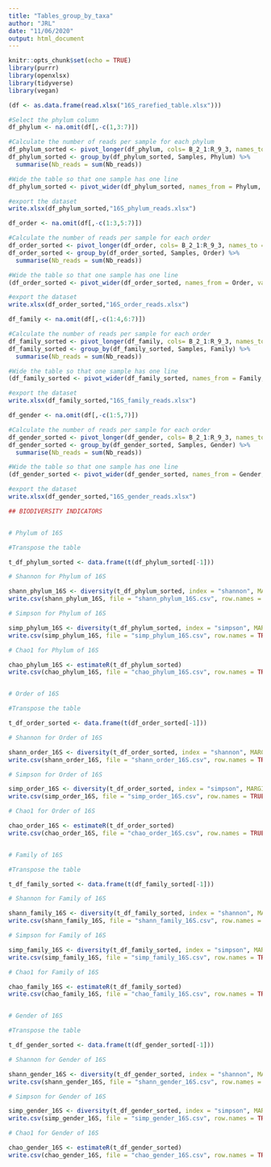 ---
title: "Tables_group_by_taxa"
author: "JRL"
date: "11/06/2020"
output: html_document
---

```{r setup, include=FALSE}
knitr::opts_chunk$set(echo = TRUE)
library(purrr)
library(openxlsx)
library(tidyverse)
library(vegan)
```


```{r tidy_data}

(df <- as.data.frame(read.xlsx("16S_rarefied_table.xlsx")))

```


```{r phylum}

#Select the phylum column
df_phylum <- na.omit(df[,-c(1,3:7)])

#Calculate the number of reads per sample for each phylum
df_phylum_sorted <- pivot_longer(df_phylum, cols= B_2_1:R_9_3, names_to = "Samples", values_to = "Nb_reads") 
df_phylum_sorted <- group_by(df_phylum_sorted, Samples, Phylum) %>% 
  summarise(Nb_reads = sum(Nb_reads))

#Wide the table so that one sample has one line
df_phylum_sorted <- pivot_wider(df_phylum_sorted, names_from = Phylum, values_from = Nb_reads)

#export the dataset
write.xlsx(df_phylum_sorted,"16S_phylum_reads.xlsx")
```


```{r order}
df_order <- na.omit(df[,-c(1:3,5:7)])

#Calculate the number of reads per sample for each order
df_order_sorted <- pivot_longer(df_order, cols= B_2_1:R_9_3, names_to = "Samples", values_to = "Nb_reads") 
df_order_sorted <- group_by(df_order_sorted, Samples, Order) %>% 
  summarise(Nb_reads = sum(Nb_reads))

#Wide the table so that one sample has one line
(df_order_sorted <- pivot_wider(df_order_sorted, names_from = Order, values_from = Nb_reads))

#export the dataset
write.xlsx(df_order_sorted,"16S_order_reads.xlsx")

```

```{r family}
df_family <- na.omit(df[,-c(1:4,6:7)])

#Calculate the number of reads per sample for each order
df_family_sorted <- pivot_longer(df_family, cols= B_2_1:R_9_3, names_to = "Samples", values_to = "Nb_reads") 
df_family_sorted <- group_by(df_family_sorted, Samples, Family) %>% 
  summarise(Nb_reads = sum(Nb_reads))

#Wide the table so that one sample has one line
(df_family_sorted <- pivot_wider(df_family_sorted, names_from = Family, values_from = Nb_reads))

#export the dataset
write.xlsx(df_family_sorted,"16S_family_reads.xlsx")

```

```{r gender}
df_gender <- na.omit(df[,-c(1:5,7)])

#Calculate the number of reads per sample for each order
df_gender_sorted <- pivot_longer(df_gender, cols= B_2_1:R_9_3, names_to = "Samples", values_to = "Nb_reads") 
df_gender_sorted <- group_by(df_gender_sorted, Samples, Gender) %>% 
  summarise(Nb_reads = sum(Nb_reads))

#Wide the table so that one sample has one line
(df_gender_sorted <- pivot_wider(df_gender_sorted, names_from = Gender, values_from = Nb_reads))

#export the dataset
write.xlsx(df_gender_sorted,"16S_gender_reads.xlsx")
```

```{r}
## BIODIVERSITY INDICATORS


# Phylum of 16S 

#Transpose the table

t_df_phylum_sorted <- data.frame(t(df_phylum_sorted[-1]))

# Shannon for Phylum of 16S

shann_phylum_16S <- diversity(t_df_phylum_sorted, index = "shannon", MARGIN = 1, base = exp(1))
write.csv(shann_phylum_16S, file = "shann_phylum_16S.csv", row.names = TRUE)

# Simpson for Phylum of 16S

simp_phylum_16S <- diversity(t_df_phylum_sorted, index = "simpson", MARGIN = 1, base = exp(1))
write.csv(simp_phylum_16S, file = "simp_phylum_16S.csv", row.names = TRUE)

# Chao1 for Phylum of 16S

chao_phylum_16S <- estimateR(t_df_phylum_sorted)
write.csv(chao_phylum_16S, file = "chao_phylum_16S.csv", row.names = TRUE)


# Order of 16S

#Transpose the table

t_df_order_sorted <- data.frame(t(df_order_sorted[-1]))

# Shannon for Order of 16S

shann_order_16S <- diversity(t_df_order_sorted, index = "shannon", MARGIN = 1, base = exp(1))
write.csv(shann_order_16S, file = "shann_order_16S.csv", row.names = TRUE)

# Simpson for Order of 16S

simp_order_16S <- diversity(t_df_order_sorted, index = "simpson", MARGIN = 1, base = exp(1))
write.csv(simp_order_16S, file = "simp_order_16S.csv", row.names = TRUE)

# Chao1 for Order of 16S

chao_order_16S <- estimateR(t_df_order_sorted)
write.csv(chao_order_16S, file = "chao_order_16S.csv", row.names = TRUE)


# Family of 16S

#Transpose the table

t_df_family_sorted <- data.frame(t(df_family_sorted[-1]))

# Shannon for Family of 16S

shann_family_16S <- diversity(t_df_family_sorted, index = "shannon", MARGIN = 1, base = exp(1))
write.csv(shann_family_16S, file = "shann_family_16S.csv", row.names = TRUE)

# Simpson for Family of 16S

simp_family_16S <- diversity(t_df_family_sorted, index = "simpson", MARGIN = 1, base = exp(1))
write.csv(simp_family_16S, file = "simp_family_16S.csv", row.names = TRUE)

# Chao1 for Family of 16S

chao_family_16S <- estimateR(t_df_family_sorted)
write.csv(chao_family_16S, file = "chao_family_16S.csv", row.names = TRUE)


# Gender of 16S

#Transpose the table

t_df_gender_sorted <- data.frame(t(df_gender_sorted[-1]))

# Shannon for Gender of 16S

shann_gender_16S <- diversity(t_df_gender_sorted, index = "shannon", MARGIN = 1, base = exp(1))
write.csv(shann_gender_16S, file = "shann_gender_16S.csv", row.names = TRUE)

# Simpson for Gender of 16S

simp_gender_16S <- diversity(t_df_gender_sorted, index = "simpson", MARGIN = 1, base = exp(1))
write.csv(simp_gender_16S, file = "simp_gender_16S.csv", row.names = TRUE)

# Chao1 for Gender of 16S

chao_gender_16S <- estimateR(t_df_gender_sorted)
write.csv(chao_gender_16S, file = "chao_gender_16S.csv", row.names = TRUE)

```

